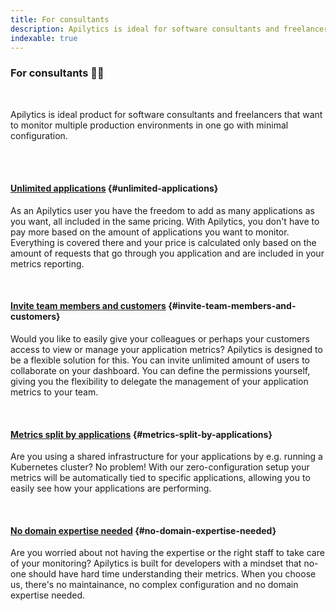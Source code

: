 ```yaml
---
title: For consultants
description: Apilytics is ideal for software consultants and freelancers that want to monitor multiple production environments in one go with minimal configuration.
indexable: true
---
```


### For consultants 👨‍💻

<br />

<p className="text-xl">
  Apilytics is ideal product for software consultants and freelancers that want to monitor multiple
  production environments in one go with minimal configuration.
</p>

<br />

<MockRequestsTimeFrame />

<br />

#### [Unlimited applications](#unlimited-applications) {#unlimited-applications}

As an Apilytics user you have the freedom to add as many applications as you want, all included in the same pricing.
With Apilytics, you don't have to pay more based on the amount of applications you want to monitor.
Everything is covered there and your price is calculated only based on the amount of requests that
go through you application and are included in your metrics reporting.

<br />

#### [Invite team members and customers](#invite-team-members-and-customers) {#invite-team-members-and-customers}

Would you like to easily give your colleagues or perhaps your customers access to view or manage your application metrics?
Apilytics is designed to be a flexible solution for this. You can invite unlimited amount of users to collaborate on your dashboard.
You can define the permissions yourself, giving you the flexibility to delegate the management of your application metrics to your team.

<br />

#### [Metrics split by applications](#metrics-split-by-applications) {#metrics-split-by-applications}

Are you using a shared infrastructure for your applications by e.g. running a Kubernetes cluster?
No problem! With our zero-configuration setup your metrics will be automatically tied to specific applications,
allowing you to easily see how your applications are performing.

<br />

#### [No domain expertise needed](#no-domain-expertise-needed) {#no-domain-expertise-needed}

Are you worried about not having the expertise or the right staff to take care of your monitoring?
Apilytics is built for developers with a mindset that no-one should have hard time understanding their metrics.
When you choose us, there's no maintainance, no complex configuration and no domain expertise needed.
